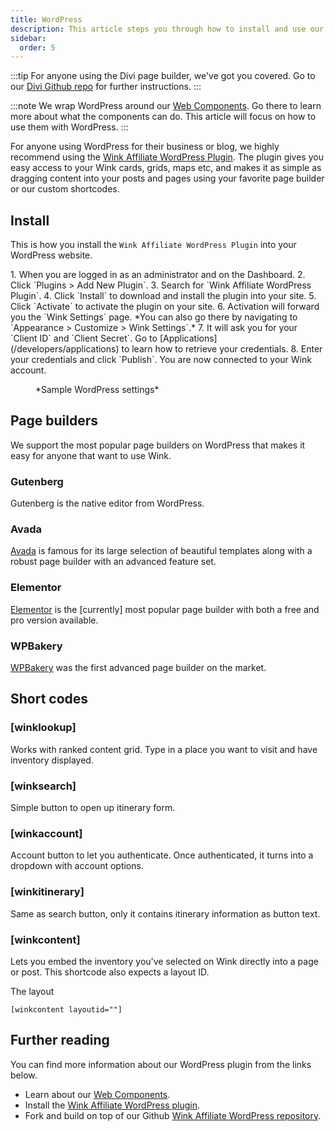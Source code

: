 ```yaml
---
title: WordPress
description: This article steps you through how to install and use our WordPress plugin.
sidebar:
  order: 5
---
```



:::tip
For anyone using the Divi page builder, we've got you covered. Go to our [Divi Github repo](https://github.com/wink-travel/affiliate-wordpress-divi-plugin) for further instructions.
:::

:::note
We wrap WordPress around our [Web Components](/developers/web-components). Go there to learn more about what the components can do. This article will focus on how to use them with WordPress.
:::

For anyone using WordPress for their business or blog, we highly recommend using the [Wink Affiliate WordPress Plugin](https://wordpress.org/plugins/wink2travel/). 
The plugin gives you easy access to your Wink cards, grids, maps etc, and makes it as simple as dragging content into your posts and pages using your favorite page builder or our custom shortcodes.

##  Install

This is how you install the `Wink Affiliate WordPress Plugin` into your WordPress website.

<Steps>
1. When you are logged in as an administrator and on the Dashboard.
2. Click `Plugins > Add New Plugin`.
3. Search for `Wink Affiliate WordPress Plugin`.
4. Click `Install` to download and install the plugin into your site.
5. Click `Activate` to activate the plugin on your site.
6. Activation will forward you the `Wink Settings` page. *You can also go there by navigating to `Appearance > Customize > Wink Settings`.*
7. It will ask you for your `Client ID` and `Client Secret`. Go to [Applications](/developers/applications) to learn how to retrieve your credentials.
8. Enter your credentials and click `Publish`. You are now connected to your Wink account.
</Steps>

<figure>
<CloudinaryImage 
      width="350"
      height="760"
      resize="scale"
      quality="best"
      alt="Wink Affiliate WordPress plugin settings"
      src="academy/wink-wordpress-plugin-settings" 
      errorImage="noimage_opaque_nyrtl0.png"
    />
    <figcaption>*Sample WordPress settings*</figcaption>
</figure>


## 

## Page builders

We support the most popular page builders on WordPress that makes it easy for anyone that want to use Wink.

### Gutenberg

Gutenberg is the native editor from WordPress.  

### Avada

[Avada](https://avada.com) is famous for its large selection of beautiful templates along with a robust page builder with an advanced feature set.

### Elementor

[Elementor](https://elementor.com) is the [currently] most popular page builder with both a free and pro version available.

### WPBakery

[WPBakery](https://www.wpbakery.com) was the first advanced page builder on the market.

## Short codes

### [winklookup]

Works with ranked content grid. Type in a place you want to visit and have inventory displayed.

### [winksearch]

Simple button to open up itinerary form.

### [winkaccount]

Account button to let you authenticate. Once authenticated, it turns into a dropdown with account options.

### [winkitinerary]

Same as search button, only it contains itinerary information as button text.

### [winkcontent]

Lets you embed the inventory you've selected on Wink directly into a page or post. This shortcode also expects a layout ID.

The layout 

```
[winkcontent layoutid=""]
```

## Further reading

You can find more information about our WordPress plugin from the links below.

- Learn about our [Web Components](/developers/web-components).
- Install the [Wink Affiliate WordPress plugin](https://wordpress.org/plugins/wink2travel/).
- Fork and build on top of our Github [Wink Affiliate WordPress repository](https://github.com/wink-travel/wink-wordpress-plugin).
